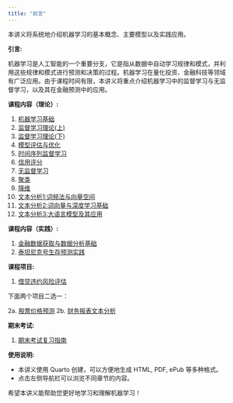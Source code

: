 ```yaml
---
title: "前言"
---
```


本讲义将系统地介绍机器学习的基本概念、主要模型以及实践应用。

**引言:**

机器学习是人工智能的一个重要分支，它是指从数据中自动学习规律和模式，并利用这些规律和模式进行预测和决策的过程。机器学习在量化投资、金融科技等领域有广泛应用。由于课程时间有限，本讲义将重点介绍机器学习中的监督学习与无监督学习，以及其在金融预测中的应用。

**课程内容（理论）:**

1.  [机器学习基础](01_ml_basic.qmd)
2.  [监督学习理论(上)](03_supervised.qmd)
3.  [监督学习理论(下)](04_supervised.qmd)
4.  [模型评估与优化](05_model_assess.qmd)
5.  [时间序列监督学习](09_ts.qmd)
6.  [信用评分](06_credit.qmd)
7.  [无监督学习](07_unsupervised.qmd)
8.  [聚类](07_cluster.qmd)
9.  [降维](09_dimension.qmd)
10. [文本分析1:词频法与向量空间](11_nlp.qmd)
11. [文本分析2:词向量与深度学习基础](12_embedding.qmd)
12. [文本分析3:大语言模型及其应用](13_llm.qmd)

**课程内容（实践）:**

1. [金融数据获取与数据分析基础](lab02_data.qmd)
2. [泰坦尼克号生存预测实践](lab03_titanic.qmd)

**课程项目:**

1.  [借贷违约风险评估](project1_LC.qmd)

下面两个项目二选一：

2a.  [股票价格预测](project2a_tspred.qmd)
2b.  [财务报表文本分析](project2b_text.qmd)

**期末考试:**

1.  [期末考试复习指南](review.qmd)

**使用说明:**

*   本讲义使用 Quarto 创建，可以方便地生成 HTML, PDF, ePub 等多种格式。
*   点击左侧导航栏可以浏览不同章节的内容。

希望本讲义能帮助您更好地学习和理解机器学习！ 